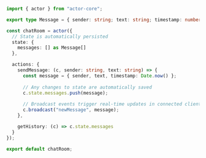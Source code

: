 ```typescript
import { actor } from "actor-core";

export type Message = { sender: string; text: string; timestamp: number; }

const chatRoom = actor({
  // State is automatically persisted
  state: { 
    messages: [] as Message[] 
  },

  actions: {
    sendMessage: (c, sender: string, text: string) => {
      const message = { sender, text, timestamp: Date.now() };
      
      // Any changes to state are automatically saved
      c.state.messages.push(message);
      
      // Broadcast events trigger real-time updates in connected clients
      c.broadcast("newMessage", message);
    },

    getHistory: (c) => c.state.messages
  }
});

export default chatRoom;
```
